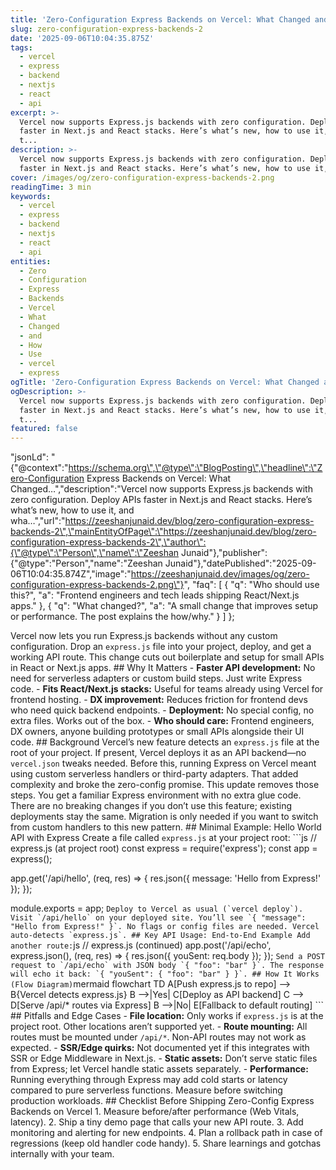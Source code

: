 ```yaml
---
title: 'Zero-Configuration Express Backends on Vercel: What Changed and How to Use It'
slug: zero-configuration-express-backends-2
date: '2025-09-06T10:04:35.875Z'
tags:
  - vercel
  - express
  - backend
  - nextjs
  - react
  - api
excerpt: >-
  Vercel now supports Express.js backends with zero configuration. Deploy APIs
  faster in Next.js and React stacks. Here’s what’s new, how to use it, and what
  t...
description: >-
  Vercel now supports Express.js backends with zero configuration. Deploy APIs
  faster in Next.js and React stacks. Here’s what’s new, how to use it, and wha…
cover: /images/og/zero-configuration-express-backends-2.png
readingTime: 3 min
keywords:
  - vercel
  - express
  - backend
  - nextjs
  - react
  - api
entities:
  - Zero
  - Configuration
  - Express
  - Backends
  - Vercel
  - What
  - Changed
  - and
  - How
  - Use
  - vercel
  - express
ogTitle: 'Zero-Configuration Express Backends on Vercel: What Changed and How t…'
ogDescription: >-
  Vercel now supports Express.js backends with zero configuration. Deploy APIs
  faster in Next.js and React stacks. Here’s what’s new, how to use it, and what
  t...
featured: false
---
```

  "jsonLd": "{\"@context\":\"https://schema.org\",\"@type\":\"BlogPosting\",\"headline\":\"Zero-Configuration Express Backends on Vercel: What Changed…\",\"description\":\"Vercel now supports Express.js backends with zero configuration. Deploy APIs faster in Next.js and React stacks. Here’s what’s new, how to use it, and wha…\",\"url\":\"https://zeeshanjunaid.dev/blog/zero-configuration-express-backends-2\",\"mainEntityOfPage\":\"https://zeeshanjunaid.dev/blog/zero-configuration-express-backends-2\",\"author\":{\"@type\":\"Person\",\"name\":\"Zeeshan Junaid\"},\"publisher\":{\"@type\":\"Person\",\"name\":\"Zeeshan Junaid\"},\"datePublished\":\"2025-09-06T10:04:35.874Z\",\"image\":\"https://zeeshanjunaid.dev/images/og/zero-configuration-express-backends-2.png\"}",
  "faq": [
    {
      "q": "Who should use this?",
      "a": "Frontend engineers and tech leads shipping React/Next.js apps."
    },
    {
      "q": "What changed?",
      "a": "A small change that improves setup or performance. The post explains the how/why."
    }
  ]
};

Vercel now lets you run Express.js backends without any custom configuration. Drop an `express.js` file into your project, deploy, and get a working API route. This change cuts out boilerplate and setup for small APIs in React or Next.js apps. ## Why It Matters - **Faster API development:** No need for serverless adapters or custom build steps. Just write Express code. - **Fits React/Next.js stacks:** Useful for teams already using Vercel for frontend hosting. - **DX improvement:** Reduces friction for frontend devs who need quick backend endpoints. - **Deployment:** No special config, no extra files. Works out of the box. - **Who should care:** Frontend engineers, DX owners, anyone building prototypes or small APIs alongside their UI code. ## Background Vercel’s new feature detects an `express.js` file at the root of your project. If present, Vercel deploys it as an API backend—no `vercel.json` tweaks needed. Before this, running Express on Vercel meant using custom serverless handlers or third-party adapters. That added complexity and broke the zero-config promise. This update removes those steps. You get a familiar Express environment with no extra glue code. There are no breaking changes if you don’t use this feature; existing deployments stay the same. Migration is only needed if you want to switch from custom handlers to this new pattern. ## Minimal Example: Hello World API with Express Create a file called `express.js` at your project root: ```js
// express.js (at project root)
const express = require('express');
const app = express();

app.get('/api/hello', (req, res) => {
  res.json({ message: 'Hello from Express!' });
});

module.exports = app;
``` Deploy to Vercel as usual (`vercel deploy`). Visit `/api/hello` on your deployed site. You’ll see `{ "message": "Hello from Express!" }`. No flags or config files are needed. Vercel auto-detects `express.js`. ## Key API Usage: End-to-End Example Add another route: ```js
// express.js (continued)
app.post('/api/echo', express.json(), (req, res) => {
  res.json({ youSent: req.body });
});
``` Send a POST request to `/api/echo` with JSON body `{ "foo": "bar" }`. The response will echo it back: `{ "youSent": { "foo": "bar" } }`. ## How It Works (Flow Diagram) ```mermaid
flowchart TD
    A[Push express.js to repo] --> B{Vercel detects express.js}
    B -->|Yes| C[Deploy as API backend]
    C --> D[Serve /api/* routes via Express]
    B -->|No| E[Fallback to default routing]
``` ## Pitfalls and Edge Cases - **File location:** Only works if `express.js` is at the project root. Other locations aren’t supported yet. - **Route mounting:** All routes must be mounted under `/api/*`. Non-API routes may not work as expected. - **SSR/Edge quirks:** Not documented yet if this integrates with SSR or Edge Middleware in Next.js. - **Static assets:** Don’t serve static files from Express; let Vercel handle static assets separately. - **Performance:** Running everything through Express may add cold starts or latency compared to pure serverless functions. Measure before switching production workloads. ## Checklist Before Shipping Zero-Config Express Backends on Vercel 1. Measure before/after performance (Web Vitals, latency). 2. Ship a tiny demo page that calls your new API route. 3. Add monitoring and alerting for new endpoints. 4. Plan a rollback path in case of regressions (keep old handler code handy). 5. Share learnings and gotchas internally with your team.
